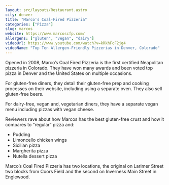 ```yaml
---
layout: src/layouts/Restaurant.astro
city: denver
title: "Marco's Coal-Fired Pizzeria"
categories: ["Pizza"]
slug: marcos
website: https://www.marcoscfp.com/
allergens: ["gluten", "vegan", "dairy"]
videoUrl: https://www.youtube.com/watch?v=kRkhFcF2jg4
videoName: "Top Ten Allergen-Friendly Pizzerias in Denver, Colorado"
---
```


Opened in 2008, Marco’s Coal Fired Pizzeria is the first certified Neapolitan pizzeria in Colorado. They have won many awards and been voted top pizza in Denver and the United States on multiple occasions.

For gluten-free diners, they detail their gluten-free prep and cooking processes on their website, including using a separate oven. They also sell gluten-free beers.

For dairy-free, vegan and, vegetarian diners, they have a separate vegan menu including pizzas with vegan cheese.

Reviewers rave about how Marcos has the best gluten-free crust and how it compares to “regular” pizza and:
* Pudding
* Limoncello chicken wings
* Sicilian pizza
* Margherita pizza
* Nutella dessert pizza

Marco’s Coal Fired Pizzeria has two locations, the original on Larimer Street two blocks from Coors Field and the second on Inverness Main Street in Englewood.
